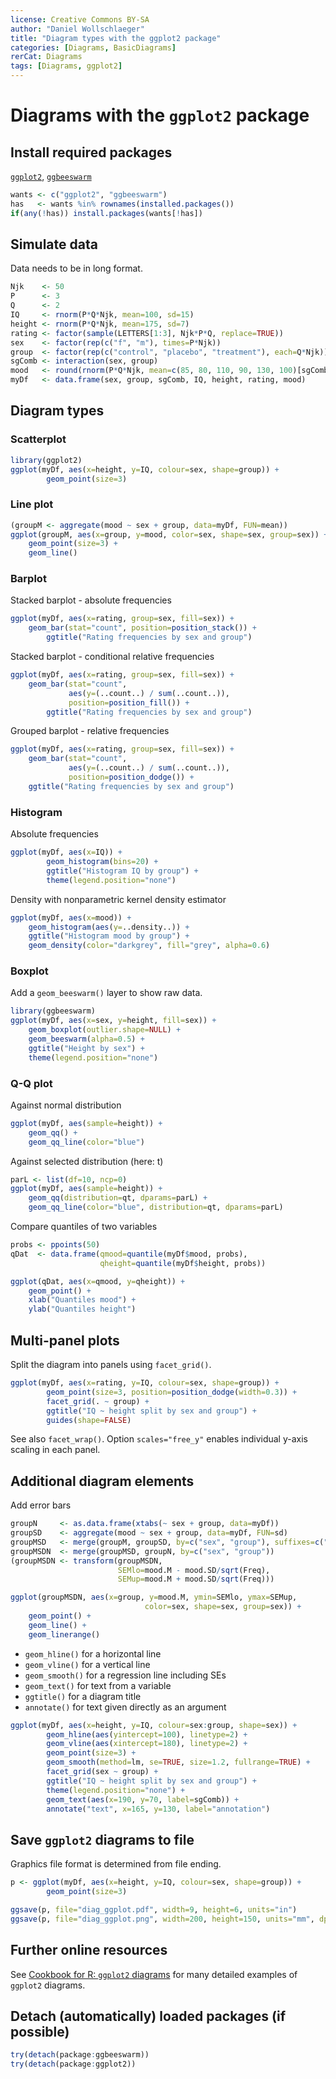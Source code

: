 ```yaml
---
license: Creative Commons BY-SA
author: "Daniel Wollschlaeger"
title: "Diagram types with the ggplot2 package"
categories: [Diagrams, BasicDiagrams]
rerCat: Diagrams
tags: [Diagrams, ggplot2]
---
```


Diagrams with the `ggplot2` package
=========================

Install required packages
-------------------------

[`ggplot2`](https://cran.r-project.org/package=ggplot2), [`ggbeeswarm`](https://cran.r-project.org/package=ggbeeswarm)

```r
wants <- c("ggplot2", "ggbeeswarm")
has   <- wants %in% rownames(installed.packages())
if(any(!has)) install.packages(wants[!has])
```

Simulate data
-------------------------

Data needs to be in long format.

```r
Njk    <- 50
P      <- 3
Q      <- 2
IQ     <- rnorm(P*Q*Njk, mean=100, sd=15)
height <- rnorm(P*Q*Njk, mean=175, sd=7)
rating <- factor(sample(LETTERS[1:3], Njk*P*Q, replace=TRUE))
sex    <- factor(rep(c("f", "m"), times=P*Njk))
group  <- factor(rep(c("control", "placebo", "treatment"), each=Q*Njk))
sgComb <- interaction(sex, group)
mood   <- round(rnorm(P*Q*Njk, mean=c(85, 80, 110, 90, 130, 100)[sgComb], sd=25))
myDf   <- data.frame(sex, group, sgComb, IQ, height, rating, mood)
```

Diagram types
-------------------------

### Scatterplot

```r
library(ggplot2)
ggplot(myDf, aes(x=height, y=IQ, colour=sex, shape=group)) +
        geom_point(size=3)
```

### Line plot

```r
(groupM <- aggregate(mood ~ sex + group, data=myDf, FUN=mean))
ggplot(groupM, aes(x=group, y=mood, color=sex, shape=sex, group=sex)) +
    geom_point(size=3) +
    geom_line()
```

### Barplot

Stacked barplot - absolute frequencies

```r
ggplot(myDf, aes(x=rating, group=sex, fill=sex)) +
    geom_bar(stat="count", position=position_stack()) +
        ggtitle("Rating frequencies by sex and group")
```

Stacked barplot - conditional relative frequencies

```r
ggplot(myDf, aes(x=rating, group=sex, fill=sex)) +
    geom_bar(stat="count",
             aes(y=(..count..) / sum(..count..)),
             position=position_fill()) +
        ggtitle("Rating frequencies by sex and group")
```

Grouped barplot - relative frequencies

```r
ggplot(myDf, aes(x=rating, group=sex, fill=sex)) +
    geom_bar(stat="count",
             aes(y=(..count..) / sum(..count..)),
             position=position_dodge()) +
    ggtitle("Rating frequencies by sex and group")
```

### Histogram

Absolute frequencies

```r
ggplot(myDf, aes(x=IQ)) +
        geom_histogram(bins=20) +
        ggtitle("Histogram IQ by group") +
        theme(legend.position="none")
```

Density with nonparametric kernel density estimator

```r
ggplot(myDf, aes(x=mood)) +
    geom_histogram(aes(y=..density..)) +
    ggtitle("Histogram mood by group") +
    geom_density(color="darkgrey", fill="grey", alpha=0.6)
```

### Boxplot

Add a `geom_beeswarm()` layer to show raw data.

```r
library(ggbeeswarm)
ggplot(myDf, aes(x=sex, y=height, fill=sex)) +
    geom_boxplot(outlier.shape=NULL) +
    geom_beeswarm(alpha=0.5) +
    ggtitle("Height by sex") +
    theme(legend.position="none")
```

### Q-Q plot

Against normal distribution

```r
ggplot(myDf, aes(sample=height)) +
    geom_qq() +
    geom_qq_line(color="blue")
```

Against selected distribution (here: t)

```r
parL <- list(df=10, ncp=0)
ggplot(myDf, aes(sample=height)) +
    geom_qq(distribution=qt, dparams=parL) +
    geom_qq_line(color="blue", distribution=qt, dparams=parL)
```

Compare quantiles of two variables

```r
probs <- ppoints(50)
qDat  <- data.frame(qmood=quantile(myDf$mood, probs),
                    qheight=quantile(myDf$height, probs))

ggplot(qDat, aes(x=qmood, y=qheight)) +
    geom_point() +
    xlab("Quantiles mood") +
    ylab("Quantiles height")
```

Multi-panel plots
-------------------------

Split the diagram into panels using `facet_grid()`.

```r
ggplot(myDf, aes(x=rating, y=IQ, colour=sex, shape=group)) +
        geom_point(size=3, position=position_dodge(width=0.3)) +
        facet_grid(. ~ group) +
        ggtitle("IQ ~ height split by sex and group") +
        guides(shape=FALSE)
```

See also `facet_wrap()`. Option `scales="free_y"` enables individual y-axis scaling in each panel.

Additional diagram elements
-------------------------

Add error bars

```r
groupN     <- as.data.frame(xtabs(~ sex + group, data=myDf))
groupSD    <- aggregate(mood ~ sex + group, data=myDf, FUN=sd)
groupMSD   <- merge(groupM, groupSD, by=c("sex", "group"), suffixes=c(".M", ".SD"))
groupMSDN  <- merge(groupMSD, groupN, by=c("sex", "group"))
(groupMSDN <- transform(groupMSDN,
                        SEMlo=mood.M - mood.SD/sqrt(Freq),
                        SEMup=mood.M + mood.SD/sqrt(Freq)))

ggplot(groupMSDN, aes(x=group, y=mood.M, ymin=SEMlo, ymax=SEMup,
                              color=sex, shape=sex, group=sex)) +
    geom_point() +
    geom_line() +
    geom_linerange()
```

 * `geom_hline()` for a horizontal line
 * `geom_vline()` for a vertical line
 * `geom_smooth()` for a regression line including SEs
 * `geom_text()` for text from a variable
 * `ggtitle()` for a diagram title
 * `annotate()` for text given directly as an argument

```r
ggplot(myDf, aes(x=height, y=IQ, colour=sex:group, shape=sex)) +
        geom_hline(aes(yintercept=100), linetype=2) +
        geom_vline(aes(xintercept=180), linetype=2) +
        geom_point(size=3) +
        geom_smooth(method=lm, se=TRUE, size=1.2, fullrange=TRUE) +
        facet_grid(sex ~ group) +
        ggtitle("IQ ~ height split by sex and group") +
        theme(legend.position="none") +
        geom_text(aes(x=190, y=70, label=sgComb)) +
        annotate("text", x=165, y=130, label="annotation")
```

Save `ggplot2` diagrams to file
-------------------------

Graphics file format is determined from file ending.

```r
p <- ggplot(myDf, aes(x=height, y=IQ, colour=sex, shape=group)) +
        geom_point(size=3)

ggsave(p, file="diag_ggplot.pdf", width=9, height=6, units="in")
ggsave(p, file="diag_ggplot.png", width=200, height=150, units="mm", dpi=300)
```

Further online resources
-------------------------

See [Cookbook for R: `ggplot2` diagrams](https://r-graphics.org/) for many detailed examples of `ggplot2` diagrams.

Detach (automatically) loaded packages (if possible)
-------------------------

```r
try(detach(package:ggbeeswarm))
try(detach(package:ggplot2))
```
